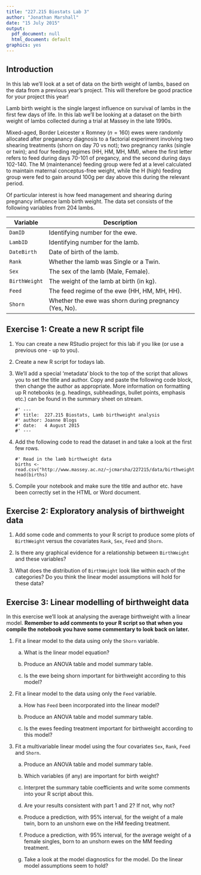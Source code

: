 ```yaml
---
title: "227.215 Biostats Lab 3"
author: "Jonathan Marshall"
date: "15 July 2015"
output:
  pdf_document: null
  html_document: default
graphics: yes
---
```


## Introduction ##

In this lab we'll look at a set of data on the birth weight of lambs, based on the data from a previous year's project. This will therefore be good practice for your project this year!

Lamb birth weight is the single largest influence on survival of lambs in the first few days of life.  In this lab we'll be looking at a dataset on the birth weight of lambs collected during a trial at Massey in the late 1990s.

Mixed-aged, Border Leicester x Romney ($n=160$) ewes were randomly allocated after preganancy diagnosis to a factorial experiment involving two shearing treatments (shorn on day 70 vs not); two pregnancy ranks (single or twin); and four feeding regimes (HH, HM, MH, MM), where the first letter refers to feed during days 70-101 of pregancy, and the second during days 102-140.  The M (maintenance) feeding group were fed at a level calculated to maintain maternal conceptus-free weight, while the H (high) feeding group were fed to gain around 100g per day above this during the relevant period.

Of particular interest is how feed management and shearing during pregnancy influence lamb birth weight.  The data set consists of the following variables from 204 lambs.

Variable      Description
--------      -----------
`DamID`       Identifying number for the ewe.
`LambID`      Identifying number for the lamb.
`DateBirth`   Date of birth of the lamb.
`Rank`        Whether the lamb was Single or a Twin.
`Sex`         The sex of the lamb (Male, Female).
`BirthWeight` The weight of the lamb at birth (in kg).
`Feed`        The feed regime of the ewe (HH, HM, MH, HH).
`Shorn`       Whether the ewe was shorn during pregnancy (Yes, No).

## Exercise 1: Create a new R script file

1. You can create a new RStudio project for this lab if you like (or use a previous one - up to you).

2. Create a new R script for todays lab.

3. We'll add a special 'metadata' block to the top of the script that allows you to set the title and author. Copy and paste the following code block, then change the author as appropriate. More information on formatting up R notebooks (e.g. headings, subheadings, bullet points, emphasis etc.) can be found in the summary sheet on stream.

    ```
    #' ---
    #' title:  227.215 Biostats, Lamb birthweight analysis
    #' author: Joanne Blogs
    #' date:   4 August 2015
    #' ---
    ```
    
4. Add the following code to read the dataset in and take a look at the first few rows.

    ```
    #' Read in the lamb birthweight data
    births <- read.csv("http://www.massey.ac.nz/~jcmarsha/227215/data/birthweight.csv")
    head(births)
    ```

5. Compile your notebook and make sure the title and author etc. have been correctly set in the HTML or Word document.

## Exercise 2: Exploratory analysis of birthweight data

1. Add some code and comments to your R script to produce some plots of `BirthWeight` versus the covariates `Rank`, `Sex`, `Feed` and `Shorn`.

2. Is there any graphical evidence for a relationship between `BirthWeight` and these variables?

3. What does the distribution of `BirthWeight` look like within each of the categories? Do you think the linear model assumptions will hold for these data?

## Exercise 3: Linear modelling of birthweight data

In this exercise we'll look at analysing the average birthweight with a linear model. **Remember to add comments to your R script so that when you compile the notebook you have some commentary to look back on later.**

1. Fit a linear model to the data using only the `Shorn` variable.

    a. What is the linear model equation?
    
    b. Produce an ANOVA table and model summary table.
    
    c. Is the ewe being shorn important for birthweight according to this model?

2. Fit a linear model to the data using only the `Feed` variable.

    a. How has `Feed` been incorporated into the linear model?
    
    b. Produce an ANOVA table and model summary table.
    
    c. Is the ewes feeding treatment important for birthweight according to this model?

3. Fit a multivariable linear model using the four covariates `Sex`, `Rank`, `Feed` and `Shorn`.

    a. Produce an ANOVA table and model summary table.
    
    b. Which variables (if any) are important for birth weight?
    
    c. Interpret the summary table coefficients and write some comments into your R script about this.
    
    d. Are your results consistent with part 1 and 2? If not, why not?
    
    e. Produce a prediction, with 95% interval, for the weight of a male twin, born to an unshorn ewe on the HM feeding treatment.
    
    f. Produce a prediction, with 95% interval, for the average weight of a female singles, born to an unshorn ewes on the MM feeding treatment.
    
    g. Take a look at the model diagnostics for the model. Do the linear model assumptions seem to hold?


